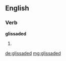 ==English==

===Verb===
'''glissaded'''

# {{en-past of|glissade}}

[[de:glissaded]]
[[mg:glissaded]]